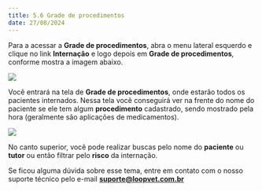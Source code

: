 ```yaml
---
title: 5.6 Grade de procedimentos
date: 27/08/2024
---
```


Para a acessar a **Grade de procedimentos**, abra o menu lateral esquerdo e clique no link **Internação** e logo depois em **Grade de procedimentos**, conforme mostra a imagem abaixo.

<img src="/imagem-1.0-link-grade-de-procedimentos.webp" />

Você entrará na tela de **Grade de procedimentos**, onde estarão todos os pacientes internados. Nessa tela você conseguirá ver na frente do nome do paciente se ele tem algum **procedimento** cadastrado, sendo mostrado pela hora (geralmente são aplicações de medicamentos).

<img src="/imagem-1.1-grade-de-procedimentos.webp" />

No canto superior, você pode realizar buscas pelo nome do **paciente** ou **tutor** ou então filtrar pelo **risco** da internação.

Se ficou alguma dúvida sobre esse tema, entre em contato com o nosso suporte técnico pelo e-mail **suporte@loopvet.com.br**
